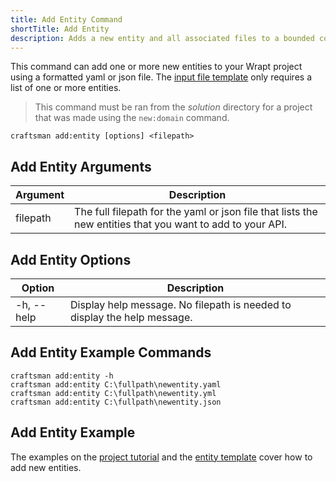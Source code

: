 ```yaml
---
title: Add Entity Command
shortTitle: Add Entity
description: Adds a new entity and all associated files to a bounded context.
---
```


This command can add one or more new entities to your Wrapt project using a formatted yaml or json file. The [input file template](/docs/entity-template) only requires a list of one or more entities.

> This command must be ran from the *solution* directory for a project that was made using the `new:domain` command.

```shell
craftsman add:entity [options] <filepath>
```

## Add Entity Arguments
| Argument        | Description                                                  |
| --------------- | ------------------------------------------------------------ |
| filepath        | The full filepath for the yaml or json file that lists the new entities that you want to add to your API.

## Add Entity Options
| Option          | Description                                                  |
| --------------- | ------------------------------------------------------------ |
| -h, --help      | Display help message. No filepath is needed to display the help message.


## Add Entity Example Commands
```shell
craftsman add:entity -h
craftsman add:entity C:\fullpath\newentity.yaml
craftsman add:entity C:\fullpath\newentity.yml
craftsman add:entity C:\fullpath\newentity.json
```

## Add Entity Example
The examples on the [project tutorial](/docs/tutorial#adding-a-new-entity) and the [entity template](/docs/entity-template) cover how to add new entities.